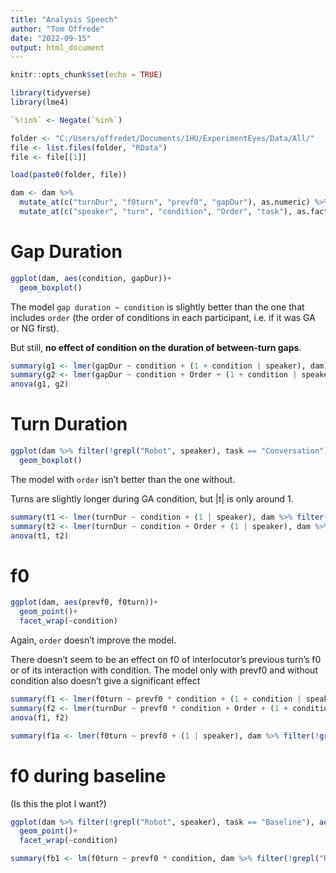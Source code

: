 ```yaml
---
title: "Analysis Speech"
author: "Tom Offrede"
date: "2022-09-15"
output: html_document
---
```


```r
knitr::opts_chunk$set(echo = TRUE)
```

```r
library(tidyverse)
library(lme4)

`%!in%` <- Negate(`%in%`)

folder <- "C:/Users/offredet/Documents/1HU/ExperimentEyes/Data/All/"
file <- list.files(folder, "RData")
file <- file[[1]]

load(paste0(folder, file))

dam <- dam %>% 
  mutate_at(c("turnDur", "f0turn", "prevf0", "gapDur"), as.numeric) %>% 
  mutate_at(c("speaker", "turn", "condition", "Order", "task"), as.factor)
```

# Gap Duration

```r
ggplot(dam, aes(condition, gapDur))+
  geom_boxplot()
```


The model `gap duration ~ condition` is slightly better than the one that includes `order` (the order of conditions in each participant, i.e. if it was GA or NG first).

But still, **no effect of condition on the duration of between-turn gaps**.

```r
summary(g1 <- lmer(gapDur ~ condition + (1 + condition | speaker), dam))
summary(g2 <- lmer(gapDur ~ condition + Order + (1 + condition | speaker), dam))
anova(g1, g2)
```

# Turn Duration

```r
ggplot(dam %>% filter(!grepl("Robot", speaker), task == "Conversation"), aes(condition, turnDur))+
  geom_boxplot()
```

The model with `order` isn't better than the one without.

Turns are slightly longer during GA condition, but |t| is only around 1.

```r
summary(t1 <- lmer(turnDur ~ condition + (1 | speaker), dam %>% filter(!grepl("Robot", speaker), task == "Conversation")))
summary(t2 <- lmer(turnDur ~ condition + Order + (1 | speaker), dam %>% filter(!grepl("Robot", speaker), task == "Conversation")))
anova(t1, t2)
```

# f0

```r
ggplot(dam, aes(prevf0, f0turn))+
  geom_point()+
  facet_wrap(~condition)
```


Again, `order` doesn't improve the model.

There doesn't seem to be an effect on f0 of interlocutor's previous turn's f0 or of its interaction with condition.
The model only with prevf0 and without condition also doesn't give a significant effect

```r
summary(f1 <- lmer(f0turn ~ prevf0 * condition + (1 + condition | speaker), dam %>% filter(!grepl("Robot", speaker), task == "Conversation")))
summary(f2 <- lmer(turnDur ~ prevf0 * condition + Order + (1 + condition | speaker), dam %>% filter(!grepl("Robot", speaker), task == "Conversation")))
anova(f1, f2)

summary(f1a <- lmer(f0turn ~ prevf0 + (1 | speaker), dam %>% filter(!grepl("Robot", speaker), task == "Conversation")))
```

# f0 during baseline

(Is this the plot I want?)
 
```r
ggplot(dam %>% filter(!grepl("Robot", speaker), task == "Baseline"), aes(prevf0, f0turn))+
  geom_point()+
  facet_wrap(~condition)
```


```r
summary(fb1 <- lm(f0turn ~ prevf0 * condition, dam %>% filter(!grepl("Robot", speaker), task == "Baseline")))
```



















